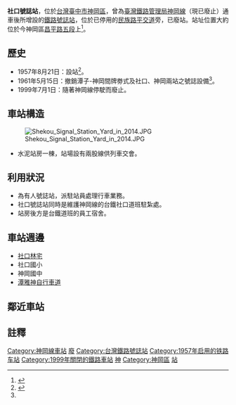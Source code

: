 {{Infobox_Station|
RouteType=Tra|
Title=社口號誌站|
|linecolour=#0008BD|
EngTitle=|
ImageName=|
ImageSize=|
Operator=[[臺灣鐵路管理局|臺灣鐵路管理局]]|
Line=[[神岡線|神岡線]]|
Place=[[臺中市|臺中市]][[神岡區|神岡區]]|
StartDate=1957年8月21日|
EndDate=1999年7月1日|
Code=|
Style=平面車站|
TraOldName=|
TraLevel=[[號誌站|號誌站]]|
TraPlatformS=無| 
TraElecCode=|
TraWeb=|
TraStartLocal=潭子|
TraMile=4.2|
}}
'''社口號誌站'''，位於[[台灣|台灣]][[臺中市|臺中市]][[神岡區|神岡區]]，曾為[[臺灣鐵路管理局|臺灣鐵路管理局]][[神岡線|神岡線]]（現已廢止）通車後所增設的[[鐵路|鐵路]][[號誌站|號誌站]]，位於已停用的[[昌平路_(台中市)|民族路]][[平交道|平交道]]旁，已廢站。站址位置大約位於今神岡區[[昌平路_(台中市)|昌平路五段]]上<ref>{{cite web|language=zh-tw|url=http://kcchu.pixnet.net/blog/post/37428108-%E7%A5%9E%E5%B2%A1%E7%B7%9A-%E7%A4%BE%E5%8F%A3%E8%99%9F%E8%AA%8C%E7%AB%99|title=神岡線 社口號誌站|author=離家不出走|publisher=|date=2011-01-25|accessdate=2013-11-07|archive-date=2014-03-11|archive-url=https://web.archive.org/web/20140311235658/http://kcchu.pixnet.net/blog/post/37428108-%e7%a5%9e%e5%b2%a1%e7%b7%9a-%e7%a4%be%e5%8f%a3%e8%99%9f%e8%aa%8c%e7%ab%99|dead-url=no}}</ref>。

== 歷史 ==
*1957年8月21日：設站<ref name="tra">{{cite web|language=zh-tw|url=http://www.railway.gov.tw/Tanzi/CP.aspx?SN=11290|title=潭子車站簡介|author=|publisher=臺灣鐵路管理局|date=|accessdate=2013-11-07|archive-url=https://web.archive.org/web/20120607093516/http://www.railway.gov.tw/Tanzi/CP.aspx?SN=11290|archive-date=2012-06-07|dead-url=yes}}</ref>。
*1961年5月15日：撤銷潭子-神岡間牌劵式及社口、神岡兩站之號誌設備<ref name="tra"/>。
*1999年7月1日：隨著神岡線停駛而廢止。

== 車站構造 ==
[[File:Shekou_Signal_Station_Yard_in_2014.JPG|thumb]]
*水泥站房一棟，站場設有兩股線供列車交會。

== 利用狀況 ==
*為有人號誌站，派駐站員處理行車業務。
*社口號誌站同時是維護神岡線的台鐵社口道班駐紮處。
*站房後方是台鐵道班的員工宿舍。

== 車站週邊 ==
*[[社口林宅|社口林宅]]
*社口國小
*神岡國中
*[[潭雅神自行車道|潭雅神自行車道]]

== 鄰近車站 ==
{{start rail box|[[臺灣鐵路管理局|臺灣鐵路管理局]]}}
{{s-inop|[[潭子車站|潭子車站]]}}
{{s-line|[[神岡線|神岡線]]|（廢止）|#0008BD}}
{{s-abandoned|[[神岡車站|神岡車站]]}}
{{end box}}

== 註釋 ==
{{reflist}}

{{台灣鐵路神岡線}}

[[Category:神岡線車站|Category:神岡線車站]]
[[Category:台中市鐵路車站|廢]]
[[Category:台灣鐵路號誌站|Category:台灣鐵路號誌站]]
[[Category:1957年启用的铁路车站|Category:1957年启用的铁路车站]]
[[Category:1999年關閉的鐵路車站|Category:1999年關閉的鐵路車站]]
[[Category:台灣鐵路廢站|神]]
[[Category:神岡區|Category:神岡區]]
[[Category:臺中市交通史|站]]